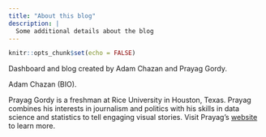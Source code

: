 ```yaml
---
title: "About this blog"
description: |
  Some additional details about the blog
---
```


```r
knitr::opts_chunk$set(echo = FALSE)
```

Dashboard and blog created by Adam Chazan and Prayag Gordy.

Adam Chazan (BIO).

Prayag Gordy is a freshman at Rice University in Houston, Texas. Prayag combines his interests in journalism and politics with his skills in data science and statistics to tell engaging visual stories. Visit Prayag's [website](https://prayaggordy.github.io) to learn more.
